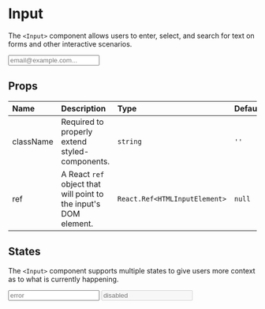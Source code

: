 

<Meta title="synth-ui|Forms/Input" component={Input} />

# Input

The `<Input>` component allows users to enter, select, and search for text on forms and other interactive scenarios.

<Preview withToolbar>
  <Story name="intro">
    <Input placeholder="email@example.com..." />
  </Story>
</Preview>

## Props

| Name      | Description                                                      | Type                          | Default |
| :-------- | :--------------------------------------------------------------- | :---------------------------- | :------ |
| className | Required to properly extend styled-components.                   | `string`                      | `''`    |
| ref       | A React `ref` object that will point to the input's DOM element. | `React.Ref<HTMLInputElement>` | `null`  |

## States

The `<Input>` component supports multiple states to give users more context as to what is currently happening.

<Preview withToolbar>
  <Story name="states">
    <div>
      <Input hasError placeholder="error" />
      <Spacer bottom scale={2} />
      <Input disabled placeholder="disabled" />
    </div>
  </Story>
</Preview>
